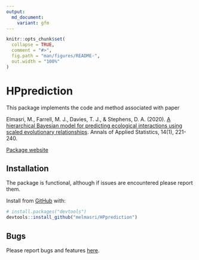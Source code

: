 ```yaml
---
output:
  md_document:
    variant: gfm
---
```


```r
knitr::opts_chunk$set(
  collapse = TRUE,
  comment = "#>",
  fig.path = "man/figures/README-",
  out.width = "100%"
)
```

# HPprediction

This package implements the code and method associated with paper

Elmasri, M., Farrell, M. J., Davies, T. J., & Stephens, D. A. (2020). [A hierarchical Bayesian model for predicting ecological interactions using scaled evolutionary relationships](https://projecteuclid.org/euclid.aoas/1587002672). Annals of Applied Statistics, 14(1), 221-240.

[Package website](https://melmasri.github.io/HPprediction/)

## Installation

The package  is functional, although if issues are encountered please report them.

Install from [GitHub](https://github.com/melmasri/HPprediction) with:

```r
# install.packages("devtools")
devtools::install_github("melmasri/HPprediction")
```
## Bugs

Please report bugs and features [here](https://github.com/melmasri/HPprediction/issues).

